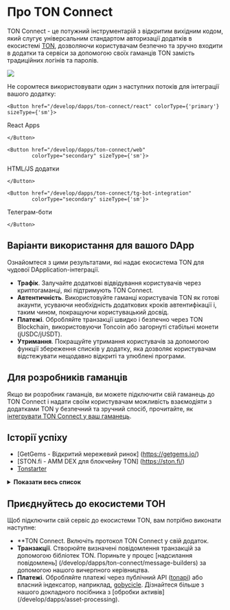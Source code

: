 
# Про TON Connect

TON Connect - це потужний інструментарій з відкритим вихідним кодом, який слугує універсальним стандартом авторизації додатків в екосистемі [TON](/learn/introduction), дозволяючи користувачам безпечно та зручно входити в додатки та сервіси за допомогою своїх гаманців TON замість традиційних логінів та паролів.

![](/img/docs/ton-connect/ton-connect-overview.png?raw=true)

Не соромтеся використовувати один з наступних потоків для інтеграції вашого додатку:

```mdx-code-block
<Button href="/develop/dapps/ton-connect/react" colorType={'primary'} sizeType={'sm'}>
```

React Apps

```mdx-code-block
</Button>
```

```mdx-code-block
<Button href="/develop/dapps/ton-connect/web"
        colorType="secondary" sizeType={'sm'}>
```

HTML/JS додатки

```mdx-code-block
</Button>
```

```mdx-code-block
<Button href="/develop/dapps/ton-connect/tg-bot-integration"
        colorType="secondary" sizeType={'sm'}>
```

Телеграм-боти

```mdx-code-block
</Button>
```

## Варіанти використання для вашого DApp

Ознайомтеся з цими результатами, які надає екосистема TON для чудової DApplication-інтеграції.

- **Трафік**. Залучайте додаткові відвідування користувачів через криптогаманці, які підтримують TON Connect.
- **Автентичність**. Використовуйте гаманці користувачів TON як готові акаунти, усуваючи необхідність додаткових кроків автентифікації і, таким чином, покращуючи користувацький досвід.
- **Платежі**. Обробляйте транзакції швидко і безпечно через TON Blockchain, використовуючи Toncoin або загорнуті стабільні монети (jUSDC/jUSDT).
- **Утримання**. Покращуйте утримання користувачів за допомогою функції збереження списків у додатку, яка дозволяє користувачам відстежувати нещодавно відкриті та улюблені програми.

## Для розробників гаманців

Якщо ви розробник гаманців, ви можете підключити свій гаманець до TON Connect і надати своїм користувачам можливість взаємодіяти з додатками TON у безпечний та зручний спосіб, прочитайте, як [інтегрувати TON Connect у ваш гаманець](/develop/dapps/ton-connect/wallet/).

## Історії успіху

- [GetGems - Відкритий мережевий ринок] (https://getgems.io/)
- [STON.fi - AMM DEX для блокчейну TON] (https://ston.fi/)
- [Tonstarter](http://tonstarter.com/)

<details>
  <summary><b>Показати весь список</b></summary>

- [getgems.io](https://getgems.io/)
- [fragment.com](https://fragment.com/) (Ton Connect v.1)
- [ston.fi](https://ston.fi/)
- [ton.diamonds](https://ton.diamonds/)
- [beta.disintar.io](https://beta.disintar.io/)
- [tegro.finance](https://tegro.finance/liquidity)
- [minter.ton.org](https://minter.ton.org/)
- [libermall.com](https://libermall.com/)
- [dedust.io](https://dedust.io/swap)
- [toncap.net](https://toncap.net/)
- [cryptomus.com](https://cryptomus.com/)
- [avanchange.com](https://avanchange.com/)
- [wton.dev](https://wton.dev/)
- [mint.spiroverse.io/shop](https://mint.spiroverse.io/shop)
- [vk.com/vk_nft_hub](https://vk.com/vk_nft_hub)
- [tonverifier.live](https://verifier.ton.org/)
- [stickerface.io/member](https://stickerface.io/member)
- [tonstarter.com](https://tonstarter.com/)
- [cryptogas.shop/ton](https://cryptogas.shop/ton)
- [megaton.fi](https://megaton.fi/)
- [dns.ton.org](https://dns.ton.org/)
- [coinpaymaster.com](https://coinpaymaster.com/)
- [ton.gagarin.world/app/](https://ton.gagarin.world/app)
- [daolama.co](https://daolama.co/)
- [marketplace.playmuse.org](http://marketplace.playmuse.org/)
- [ton.vote](https://ton.vote/)
- [plane.tonfancy.io](https://plane.tonfancy.io/)
- [pi.oberton.io](https://pi.oberton.io/)
- [business.thetonpay.app](https://business.thetonpay.app/)
- [bridge.orbitchain.io](https://bridge.orbitchain.io/)
- [connecton-web-new.vercel.app](https://connecton-web-new.vercel.app/)
- [app.fanz.ee/staking](https://app.fanz.ee/staking)
- [testnet.pton.fi](https://testnet.pton.fi/)
- [tonft.app](https://tonft.app/)
- [cardify.casino](https://cardify.casino/)
- [4riends.org](https://4riends.org/#/)
- [tonflex.fi](https://tonflex.fi/swap)
- [soquest.xyz](https://soquest.xyz/)
- [app.evaa.finance](https://app.evaa.finance/)

</details>

## Приєднуйтесь до екосистеми ТОН

Щоб підключити свій сервіс до екосистеми TON, вам потрібно виконати наступне:

- \*\*TON Connect. Включіть протокол TON Connect у свій додаток.
- **Транзакції**. Створюйте визначені повідомлення транзакцій за допомогою бібліотек TON. Пориньте у процес [надсилання повідомлень] (/develop/dapps/ton-connect/message-builders) за допомогою нашого вичерпного керівництва.
- **Платежі**. Обробляйте платежі через публічний API ([tonapi](https://tonapi.io/)) або власний індексатор, наприклад, [gobycicle](http://github.com/gobicycle/bicycle). Дізнайтеся більше з нашого докладного посібника з [обробки активів] (/develop/dapps/asset-processing).
